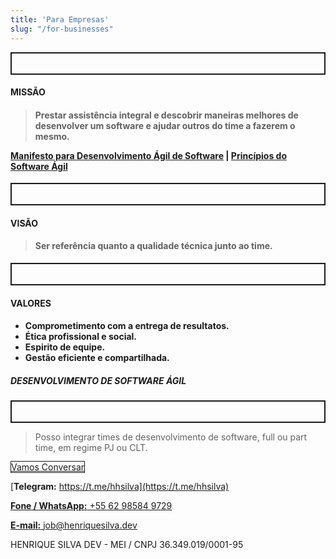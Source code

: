 ```yaml
---
title: 'Para Empresas'
slug: "/for-businesses"
---
```

<p style="border: 2px solid; padding: 1rem">
  <h4>
    MISSÃO
  </h4>
  <h4>
    <blockquote>
      Prestar assistência integral e
      descobrir maneiras melhores de desenvolver um software e 
      ajudar outros do time a fazerem o mesmo.
    </blockquote>

[**Manifesto para Desenvolvimento Ágil de Software**](https://agilemanifesto.org/iso/ptbr/manifesto.html)
| [**Princípios do Software Ágil**](https://agilemanifesto.org/iso/ptbr/principles.html)

  </h4>
</p>

<p style="border: 2px solid; padding: 1rem">
  <h4>
    VISÃO
  </h4>
  <h4>
    <blockquote>    
      Ser referência quanto a qualidade técnica junto ao time.  
    </blockquote>
  </h4>
</p>

<p style="border: 2px solid; padding: 1rem">
  <h4>
    VALORES
  </h4>
  <h4>        
    <ul>
      <li>Comprometimento com a entrega de resultatos.</li>
      <li>Ética profissional e social.</li>
      <li>Espirito de equipe.</li>
      <li>Gestão eficiente e compartilhada.</li>
    </ul>
  </h4>
</p>

##### DESENVOLVIMENTO DE SOFTWARE ÁGIL

<p style="border: 2px solid; padding: 1rem">
<blockquote>    
  Posso integrar times de desenvolvimento de software, full ou part time, em regime PJ ou CLT.
</blockquote>

<a style="border: 1px solid" href="https://forms.gle/JBovwk4JtYTatKT6A" target="_blank">     
    Vamos Conversar
</a>

[**Telegram:** https://t.me/hhsilva](https://t.me/hhsilva)

[**Fone / WhatsApp:** +55 62 98584 9729](https://api.whatsapp.com/send?phone=+5562985849729)

[**E-mail:** job@henriquesilva.dev](mailto://job@henriquesilva.dev)

</p>

HENRIQUE SILVA DEV - MEI / CNPJ 36.349.019/0001-95